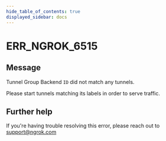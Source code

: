 ```yaml
---
hide_table_of_contents: true
displayed_sidebar: docs
---
```



# ERR_NGROK_6515

## Message

Tunnel Group Backend `ID` did not match any tunnels.

Please start tunnels matching its labels in order to serve traffic.

<ErrorDetails error="err_ngrok_6515" />

## Further help

If you're having trouble resolving this error, please reach out to [support@ngrok.com](mailto:support@ngrok.com?subject=Help%20with%20ERR_NGROK_6515)
